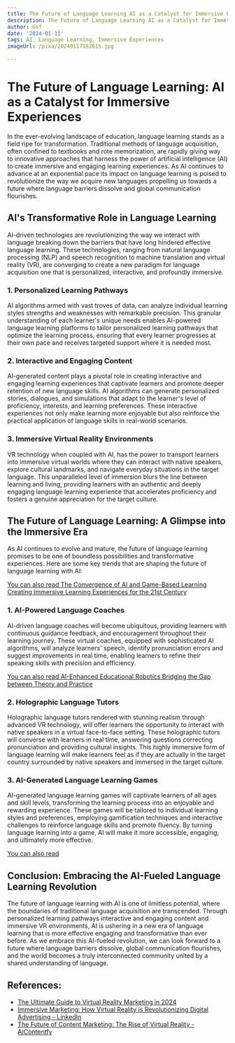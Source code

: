 ```yaml
---
title: The Future of Language Learning AI as a Catalyst for Immersive Experiences
description: The Future of Language Learning AI as a Catalyst for Immersive Experiences
author: Usf
date: '2024-01-11'
tags: AI, Language Learning, Immersive Experiences
imageUrl: /pixa/20240117152615.jpg

---
```

# The Future of Language Learning: AI as a Catalyst for Immersive Experiences

In the  ever-evolving landscape of education, language learning stands  as a field ripe for transformation. Traditional methods of language acquisition, often confined to textbooks and rote memorization,  are rapidly  giving way  to innovative  approaches that harness the power of artificial intelligence  (AI) to create immersive and engaging learning experiences. As AI continues to advance at an exponential pace its impact  on  language learning is poised to revolutionize the way we acquire new  languages propelling us  towards a future where language barriers dissolve and global communication flourishes.

## AI's Transformative Role in Language Learning

AI-driven technologies are revolutionizing  the way we interact with language breaking down the  barriers that have long hindered effective language learning. These  technologies, ranging from natural language processing (NLP)  and speech recognition to machine  translation and virtual reality (VR),  are converging to create a new paradigm for language acquisition one  that is personalized, interactive, and profoundly immersive.

### 1. Personalized Learning Pathways

AI algorithms armed with vast troves of data, can  analyze individual learning styles strengths and weaknesses with remarkable precision. This granular understanding of each learner's unique needs enables AI-powered language learning platforms to tailor personalized learning pathways that  optimize the learning  process, ensuring that every learner progresses at their own pace and receives targeted support where it is needed most.

### 2. Interactive and Engaging Content

AI-generated content plays  a pivotal role in creating interactive and engaging learning experiences that captivate learners and promote deeper retention of new language skills. AI  algorithms can generate personalized stories, dialogues, and simulations that adapt to the learner's  level of proficiency, interests, and learning preferences.  These interactive experiences  not only make learning more enjoyable but also reinforce the practical application of language skills in  real-world  scenarios.

### 3. Immersive Virtual Reality Environments

VR technology when  coupled  with AI, has the power to transport learners  into immersive virtual worlds where they can interact with  native speakers, explore cultural landmarks, and navigate everyday situations in the target language. This unparalleled level of immersion blurs the  line between learning and  living, providing  learners with an authentic  and deeply engaging language learning experience that accelerates proficiency and fosters a genuine appreciation for the  target culture.

## The Future of Language Learning: A Glimpse into the Immersive Era

As  AI continues to  evolve and mature,  the future of language learning promises to be one of boundless possibilities and  transformative experiences. Here are some key  trends that are shaping  the  future  of language learning with  AI:

[You can also read The Convergence  of AI and Game-Based Learning Creating Immersive Learning  Experiences for  the 21st Century](The%20Convergence%20of%20AI%20and%20Game-Based%20Learning%20Creating%20Immersive%20Learning%20Experiences%20for%20the%2021st%20Century)


### 1.  AI-Powered Language Coaches

AI-driven language coaches will become  ubiquitous, providing learners with continuous guidance feedback, and encouragement throughout their learning journey. These virtual coaches, equipped with sophisticated AI algorithms, will analyze learners' speech, identify pronunciation errors and suggest improvements in real time,  enabling learners to refine their speaking skills with precision and efficiency.

[You can also read AI-Enhanced Educational Robotics Bridging the Gap between Theory and Practice](AI-Enhanced%20Educational%20Robotics%20Bridging%20the%20Gap%20between%20Theory%20and%20Practice)


### 2. Holographic Language Tutors

Holographic language tutors rendered with stunning realism through advanced VR technology, will  offer learners the opportunity to interact with native speakers in a virtual face-to-face setting. These holographic tutors  will converse with learners in real time, answering questions correcting pronunciation and providing cultural insights. This highly immersive form of language learning will  make  learners feel as if they are actually in the target country surrounded by native  speakers  and immersed in the target culture.

### 3. AI-Generated Language Learning Games

AI-generated language learning games will captivate learners of all ages and skill levels, transforming the learning process  into an enjoyable and rewarding experience. These games will be tailored to individual  learning styles and preferences, employing  gamification techniques and interactive challenges to reinforce language skills and promote fluency. By turning language learning into  a game, AI will make it more accessible, engaging, and ultimately  more effective.

[You can also read ]()


## Conclusion: Embracing the AI-Fueled Language Learning Revolution

The  future  of language learning with AI is one of limitless potential,  where the boundaries of traditional language acquisition are transcended. Through personalized learning pathways interactive and engaging content and immersive  VR environments, AI is ushering in a new  era of language learning that is more effective engaging  and transformative than ever before. As we embrace this AI-fueled revolution, we  can look  forward to a future where  language barriers dissolve, global communication flourishes, and the world becomes  a  truly interconnected community united by a shared understanding of language.

## References:
- [The Ultimate Guide to Virtual Reality Marketing in 2024](https://influencermarketinghub.com/virtual-reality-marketing/)
- [Immersive Marketing: How Virtual Reality is Revolutionizing Digital Advertising - LinkedIn](https://www.linkedin.com/pulse/immersive-marketing-how-virtual-reality-digital-arunachalam)
- [The Future of Content Marketing: The Rise of Virtual Reality - AIContentfy](https://aicontentfy.com/en/blog/future-of-content-marketing-rise-of-virtual-reality)
